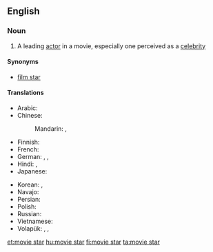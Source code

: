 ==English==

===Noun===
{{wikipedia}}
{{en-noun|head=[[movie]] [[star]]}}

# A leading [[actor]] in a movie, especially one perceived as a [[celebrity]]

====Synonyms====
* [[film star]]

====Translations====
{{trans-top|star of the cinema}}
* Arabic: {{t-|ar|نجمة سينمائية|f|tr=nájma sīnimāʾíyya|sc=Arab}}
* Chinese:
*: Mandarin: {{t|cmn|電影明星|sc=Hani}}, {{t|cmn|电影明星|tr=diànyǐng míngxīng|sc=Hani}}
* Finnish: {{t+|fi|filmitähti}}
* French: {{t-|fr|star de cinéma|f}}
* German: {{qualifier|♂♀}} {{t-|de|Filmstar|m}}, {{qualifier|♂♀}} {{t-|de|Filmgröße|f}}, {{qualifier|♂♀}} {{t-|de|Leinwandgröße|f}}
* Hindi: {{t-|hi|फ़िल्म स्टार|tr=film sṭār|sc=Deva}}, {{t-|hi|फिल्म स्टार|tr=philm sṭār|sc=Deva}}
* Japanese: {{t-|ja|映画スター|tr=eiga sutā|sc=Jpan}}
{{trans-mid}}
* Korean: {{t-|ko|무비 스타|tr=mubi seuta|sc=Kore}}, {{t-|ko|영화 스타|tr=yeonghwa seuta|sc=Kore}}
* Navajo: {{tø|nv|naalkidgo bee bééhoʼdílzin}}
* Persian: {{t-|fa|ستاره سینما|tr=setâre-ye sinamâ|sc=fa-Arab}}
* Polish: {{t-|pl|gwiazda filmowa|f}}
* Russian: {{t+|ru|кинозвезда|f|sc=Cyrl|tr=kinozvezdá|alt=кинозвезда́}}
* Vietnamese: {{t-|vi|minh tinh màn bạc}}
* Volapük: {{qualifier|♂♀}} {{t-|vo|bioskopastelan}}, {{qualifier|♂}} {{t-|vo|bioskopahistelan}}, {{qualifier|♀}} {{t-|vo|bioskopajistelan}}
{{trans-bottom}}

[[et:movie star]]
[[hu:movie star]]
[[fi:movie star]]
[[ta:movie star]]